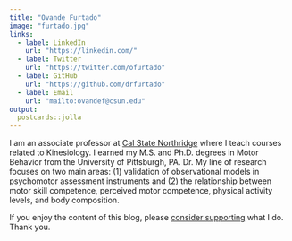 ```yaml
---
title: "Ovande Furtado"
image: "furtado.jpg"
links:
  - label: LinkedIn
    url: "https://linkedin.com/"
  - label: Twitter
    url: "https://twitter.com/ofurtado"
  - label: GitHub
    url: "https://github.com/drfurtado"
  - label: Email
    url: "mailto:ovandef@csun.edu"
output:
  postcards::jolla
---
```

 
I am an associate professor at [Cal State Northridge](https://csun.edu) where I teach courses related to Kinesiology. I earned my M.S. and Ph.D. degrees in Motor Behavior from the University of Pittsburgh, PA. Dr. My line of research focuses on two main areas: (1) validation of observational models in psychomotor assessment instruments and (2) the relationship between motor skill competence, perceived motor competence, physical activity levels, and body composition.

If you enjoy the content of this blog, please [consider supporting](https://ko-fi.com/drfurtado) what I do. Thank you.
